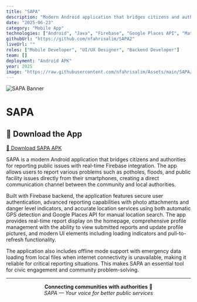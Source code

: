 ```yaml
---
title: "SAPA"
description: "Modern Android application that bridges citizens and authorities for reporting public issues with real-time Firebase integration"
date: "2025-06-23"
category: "Mobile App"
technologies: ["Android", "Java", "Firebase", "Google Places API", "Material Design", "Glide", "ImagePicker"]
githubUrl: "https://github.com/nfahrisalim/SAPA2"
liveUrl: ""
roles: ["Mobile Developer", "UI/UX Designer", "Backend Developer"]
team: []
deployment: "Android APK"
year: 2025
image: "https://raw.githubusercontent.com/nfahrisalim/Assets/main/SAPA/Banner.png"
---
```


![SAPA Banner](https://raw.githubusercontent.com/nfahrisalim/Assets/main/SAPA/Banner.png)

# SAPA

## 📱 Download the App

[🔗 Download SAPA APK](https://drive.google.com/file/d/1wkwXzKTQ_XCAf89mRFkLi6yehwxoFten/view?usp=sharing)

SAPA is a modern Android application that bridges citizens and authorities for reporting public issues with real-time Firebase integration. The app allows users to report various problems such as potholes, floods, and public facility issues directly from their smartphones, creating a direct communication channel between the community and local authorities.

Built with Firebase backend, the application features secure user authentication, advanced reporting capabilities with photo attachments and danger level indicators, and accurate location services using both automatic GPS detection and Google Places API for manual location search. The app provides real-time report display on the homepage, comprehensive profile management with the ability to view submitted reports and update profile pictures, and modern UI elements including loading indicators and pull-to-refresh functionality.

The application also includes offline mode support with emergency data loading from local files when internet connectivity is unavailable, making it reliable for critical reporting situations. This makes SAPA an essential tool for civic engagement and community problem-solving.

---

<div align="center">

**Connecting communities with authorities** 🤝  
*SAPA — Your voice for better public services*

</div>